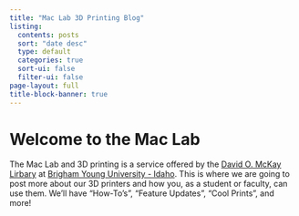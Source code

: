 ```yaml
---
title: "Mac Lab 3D Printing Blog"
listing:
  contents: posts
  sort: "date desc"
  type: default
  categories: true
  sort-ui: false
  filter-ui: false
page-layout: full
title-block-banner: true
---
```


# Welcome to the Mac Lab

The Mac Lab and 3D printing is a service offered by the [David O. McKay Lirbary](https://library.byui.edu) at [Brigham Young University - Idaho](https://byui.edu). This is where we are going to post more about our 3D printers and how you, as a student or faculty, can use them. We'll have "How-To's", "Feature Updates", "Cool Prints", and more!